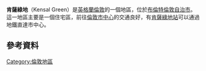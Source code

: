 {{Infobox UK place|
|country =    英格蘭
|map_type =   Greater London
|region= 倫敦
|official_name= Kensal Green<br>Kensal Rise
|london_borough= Brent
|constituency_westminster= [[中布倫特|中布倫特]]
|post_town= LONDON
|postcode_district =       NW10 (also NW6 in some parts)
|postcode_area=            NW |dial_code= 020
|os_grid_reference= TQ235825
|latitude=                 51.5308
|longitude=                -0.2248
|population = 14,915
|population_ref= (2011) (Kensal Green ward)
}}
'''肯薩綠地'''（Kensal Green）是[[英格蘭|英格蘭]][[倫敦|倫敦]]的一個地區，位於[[布倫特倫敦自治市|布倫特倫敦自治市]]。這一地區主要是一個住宅區，前往[[倫敦市中心|倫敦市中心]]的交通良好，有[[肯薩綠地站|肯薩綠地站]]可以通過地鐵直達市中心。
==參考資料==
{{Reflist}}
[[Category:倫敦地區|Category:倫敦地區]]